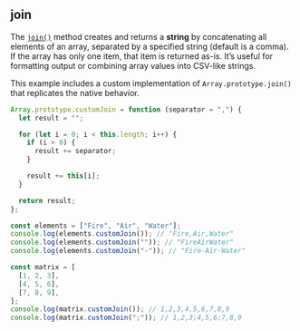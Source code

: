 
## join

The [`join()`](https://developer.mozilla.org/en-US/docs/Web/JavaScript/Reference/Global_Objects/Array/join)
method creates and returns a **string** by concatenating all elements of an array, separated by a specified string (default is a comma).
If the array has only one item, that item is returned as-is. It’s useful for formatting output or combining array values into CSV-like strings.

This example includes a custom implementation of `Array.prototype.join()` that replicates the native behavior.

```js
Array.prototype.customJoin = function (separator = ",") {
  let result = "";

  for (let i = 0; i < this.length; i++) {
    if (i > 0) {
      result += separator;
    }

    result += this[i];
  }

  return result;
};

const elements = ["Fire", "Air", "Water"];
console.log(elements.customJoin()); // "Fire,Air,Water"
console.log(elements.customJoin("")); // "FireAirWater"
console.log(elements.customJoin("-")); // "Fire-Air-Water"

const matrix = [
  [1, 2, 3],
  [4, 5, 6],
  [7, 8, 9],
];
console.log(matrix.customJoin()); // 1,2,3,4,5,6,7,8,9
console.log(matrix.customJoin(";")); // 1,2,3;4,5,6;7,8,9
```
